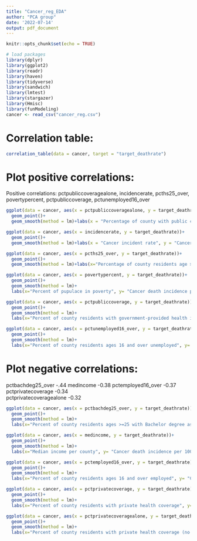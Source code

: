 ```yaml
---
title: "Cancer_reg_EDA"
author: "PCA group"
date: '2022-07-14'
output: pdf_document
---
```


```r
knitr::opts_chunk$set(echo = TRUE)
```

```r
# load packages
library(dplyr)
library(ggplot2)
library(readr)
library(haven)
library(tidyverse)
library(sandwich)
library(lmtest)
library(stargazer)
library(Hmisc)
library(funModeling)
cancer <- read_csv("cancer_reg.csv")

```

# Correlation table:

```r
correlation_table(data = cancer, target = "target_deathrate")
```

# Plot positive correlations:

Positive correlations: pctpubliccoveragealone, incidencerate, pcths25_over, povertypercent, pctpubliccoverage, pctunemployed16_over

```r
ggplot(data = cancer, aes(x = pctpubliccoveragealone, y = target_deathrate))+
  geom_point()+
  geom_smooth(method = lm)+labs(x = "Percentage of county with public coverage alone", y = "Cancer death incidence per 100,000")

```

```r
ggplot(data = cancer, aes(x = incidencerate, y = target_deathrate))+
  geom_point()+
  geom_smooth(method = lm)+labs(x = "Cancer incident rate", y = "Cancer death incidence per 100,000")
```

```r
ggplot(data = cancer, aes(x = pcths25_over, y = target_deathrate))+
  geom_point()+
  geom_smooth(method = lm)+labs(x="Percentage of county residents age > 25 with highschool as highest level of education", y= "Cancer death incidence per 100,000")
```

```r
ggplot(data = cancer, aes(x = povertypercent, y = target_deathrate))+
  geom_point()+
  geom_smooth(method = lm)+
  labs(x="Percent of pupulace in poverty", y= "Cancer death incidence per 100,000")
```

```r

ggplot(data = cancer, aes(x = pctpubliccoverage, y = target_deathrate))+
  geom_point()+
  geom_smooth(method = lm)+
  labs(x="Percent of county residents with government-provided health insurance", y= "Cancer death incidence per 100,000")

```

```r
ggplot(data = cancer, aes(x = pctunemployed16_over, y = target_deathrate))+
  geom_point()+
  geom_smooth(method = lm)+
  labs(x="Percent of county residents ages 16 and over unemployed", y= "Cancer death incidence per 100,000")

```

# Plot negative correlations:

pctbachdeg25_over -.44 medincome -0.38 pctemployed16_over -0.37 pctprivatecoverage -0.34\
pctprivatecoveragealone -0.32

```r

ggplot(data = cancer, aes(x = pctbachdeg25_over, y = target_deathrate))+
  geom_point()+
  geom_smooth(method = lm)+
  labs(x="Percent of county residents ages >=25 with Bachelor degree as highest education", y= "Cancer death incidence per 100,000")

```

```r
ggplot(data = cancer, aes(x = medincome, y = target_deathrate))+
  geom_point()+
  geom_smooth(method = lm)+
  labs(x="Median income per county", y= "Cancer death incidence per 100,000")


```

```r

ggplot(data = cancer, aes(x = pctemployed16_over, y = target_deathrate))+
  geom_point()+
  geom_smooth(method = lm)+
  labs(x="Percent of county residents ages 16 and over employed", y= "Cancer death incidence per 100,000")


```

```r

ggplot(data = cancer, aes(x = pctprivatecoverage, y = target_deathrate))+
  geom_point()+
  geom_smooth(method = lm)+
  labs(x="Percent of county residents with private health coverage", y= "Cancer death incidence per 100,000")


```

```r

ggplot(data = cancer, aes(x = pctprivatecoveragealone, y = target_deathrate))+
  geom_point()+
  geom_smooth(method = lm)+
  labs(x="Percent of county residents with private health coverage (no public assistance)", y= "Cancer death incidence per 100,000")

```
